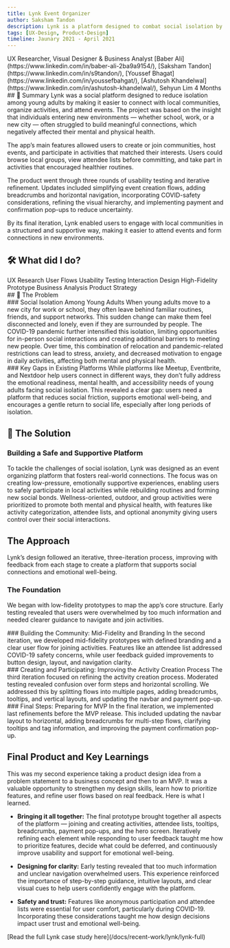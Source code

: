 ```yaml
---
title: Lynk Event Organizer
author: Saksham Tandon
description: Lynk is a platform designed to combat social isolation by connecting individuals with local activities and communities.
tags: [UX-Design, Product-Design]
timeline: Jaunary 2021 - April 2021
---
```

<CardGrid>
    <Note title ="My Roles">
        UX Researcher, Visual Designer & Business Analyst
    </Note>
    <Note title ="The Team">
        [Baber Ali](https://www.linkedin.com/in/baber-ali-2ba9a9154/), [Saksham Tandon](https://www.linkedin.com/in/s9tandon/), [Youssef Bhagat](https://www.linkedin.com/in/youssefbahgat/), [Ashutosh Khandelwal](https://www.linkedin.com/in/ashutosh-khandelwal/), Sehyun Lim
    </Note>
    <Note title ="Delivery Timeline">
        4 Months
    </Note>
</CardGrid>
<ImageViewer imageUrl="/images/lynk/lynk-hero-showcase.png" alt="Lynk - Hero" title="Hero showcase" className = "aspect-[32/9]"/>
## 📝 Summary
Lynk was a social platform designed to reduce isolation among young adults by making it easier to connect with local communities, organize activities, and attend events. The project was based on the insight that individuals entering new environments — whether school, work, or a new city — often struggled to build meaningful connections, which negatively affected their mental and physical health.

The app’s main features allowed users to create or join communities, host events, and participate in activities that matched their interests. Users could browse local groups, view attendee lists before committing, and take part in activities that encouraged healthier routines.

The product went through three rounds of usability testing and iterative refinement. Updates included simplifying event creation flows, adding breadcrumbs and horizontal navigation, incorporating COVID-safety considerations, refining the visual hierarchy, and implementing payment and confirmation pop-ups to reduce uncertainty.

By its final iteration, Lynk enabled users to engage with local communities in a structured and supportive way, making it easier to attend events and form connections in new environments.
## 🛠️ What did I do?
<div className='tag-group'>
  <Tag>UX Research</Tag>
  <Tag>User Flows</Tag>
  <Tag>Usability Testing</Tag>
  <Tag>Interaction Design</Tag>
  <Tag>High-Fidelity Prototype</Tag>
  <Tag>Business Analysis</Tag>
  <Tag>Product Strategy</Tag>
</div>
## 🧩 The Problem
<CardGrid className = "lg:!grid-cols-2 gap-16 prose-p:!mb-0 prose-headings:!mt-0">
  <div>
    ### Social Isolation Among Young Adults
      When young adults move to a new city for work or school, they often leave behind familiar routines, friends, and support networks. This sudden change can make them feel disconnected and lonely, even if they are surrounded by people. The COVID-19 pandemic further intensified this isolation, limiting opportunities for in-person social interactions and creating additional barriers to meeting new people. Over time, this combination of relocation and pandemic-related restrictions can lead to stress, anxiety, and decreased motivation to engage in daily activities, affecting both mental and physical health.
  </div>
<div>
  <CarouselView aspect = "aspect-auto h-full">
    <ImageViewer imageUrl="/images/lynk/target-audience-mood-board-1.jpg" alt ="Target Audience Mood Board" title="Mood board — 1"/>
    <ImageViewer imageUrl="/images/lynk/target-audience-mood-board-2.jpg" alt ="Target Audience Mood Board" title="Mood board — 2"/>
    <ImageViewer imageUrl="/images/lynk/target-audience-mood-board-3.jpg" alt ="Target Audience Mood Board" title="Mood board — 3"/>
  </CarouselView>
</div>
</CardGrid>
### Key Gaps in Existing Platforms
While platforms like Meetup, Eventbrite, and Nextdoor help users connect in different ways, they don’t fully address the emotional readiness, mental health, and accessibility needs of young adults facing social isolation. This revealed a clear gap: users need a platform that reduces social friction, supports emotional well-being, and encourages a gentle return to social life, especially after long periods of isolation.

## 🚀 The Solution
### Building a Safe and Supportive Platform
To tackle the challenges of social isolation, Lynk was designed as an event organizing platform that fosters real-world connections. The focus was on creating low-pressure, emotionally supportive experiences, enabling users to safely participate in local activities while rebuilding routines and forming new social bonds. Wellness-oriented, outdoor, and group activities were prioritized to promote both mental and physical health, with features like activity categorization, attendee lists, and optional anonymity giving users control over their social interactions.

## The Approach
Lynk’s design followed an iterative, three-iteration process, improving with feedback from each stage to create a platform that supports social connections and emotional well-being.

### The Foundation
We began with low-fidelity prototypes to map the app’s core structure. Early testing revealed that users were overwhelmed by too much information and needed clearer guidance to navigate and join activities.
  <CarouselView aspect = "aspect-21/9 h-full">
    <ImageViewer imageUrl="/images/lynk/wireframe-iteration-1.png" alt="Prototype for Iteration 1" title="Wireframe — desktop"/>
    <ImageViewer imageUrl="/images/lynk/wireframe-mobile-iteration-1.png" alt="Prototype for Iteration 1" title="Wireframe — mobile"/>
  </CarouselView>
<div className='py-8'>
<CardGrid className = "lg:!grid-cols-2 gap-16 prose-p:!mb-0 prose-headings:!mt-0 items-center py-8">
  <div>
### Building the Community: Mid-Fidelity and Branding
      In the second iteration, we developed mid-fidelity prototypes with defined branding and a clear user flow for joining activities. Features like an attendee list addressed COVID-19 safety concerns, while user feedback guided improvements to button design, layout, and navigation clarity.
  </div>
  <div className='flex max-h-full'>
    <VideoPlayer src="/images/lynk/joining-activity-workflow.mp4" title = "Joining Activities Preview" autoplay={true} loop={true}/>
  </div>
</CardGrid>
  <CarouselView aspect = "aspect-video h-full">
    <ImageViewer imageUrl="/images/lynk/branding.png" alt="Lynk Branding" title="Branding"/>
    <ImageViewer imageUrl="/images/lynk/mockup-iteration-2.png" alt="Lynk Midfidelity" title="Mid-fidelity mockup"/>
    <ImageViewer imageUrl="/images/lynk/attending-list.png" alt="List Attendees" title="Attendee list"/>
  </CarouselView>
</div>
<CardGrid className = "lg:!grid-cols-2 gap-16 prose-p:!mb-0 prose-headings:!mt-0 items-center py-8">
  <div>
### Creating and Participating: Improving the Activity Creation Process
      The third iteration focused on refining the activity creation process. Moderated testing revealed confusion over form steps and horizontal scrolling. We addressed this by splitting flows into multiple pages, adding breadcrumbs, tooltips, and vertical layouts, and updating the navbar and payment pop-up.
  </div>
<div className='flex max-h-full'>
<VideoPlayer src="/images/lynk/expanded-creating-activity-workflow.mp4" title = "Improved Creating Activities Preview" autoplay={true} loop={true}/>
</div>
</CardGrid>

<CardGrid className = "!grid-cols-1 gap-16 prose-p:!mb-0 prose-headings:!mt-0 items-center py-8">
  <div>
### Final Steps: Preparing for MVP
      In the final iteration, we implemented last refinements before the MVP release. This included updating the navbar layout to horizontal, adding breadcrumbs for multi-step flows, clarifying tooltips and tag information, and improving the payment confirmation pop-up.
  </div>
<div className='flex max-h-full'>
  <CarouselView aspect = "aspect-auto h-full">
    <ImageViewer className = "!aspect-square" imageUrl="/images/lynk/nav-after.png" alt="Navbar Horizontal" title="Navbar (after)"/>
    <ImageViewer imageUrl="/images/lynk/breadcrumbs-after.png" alt="breadcrumbs-after" title="Breadcrumbs (after)"/>
    <ImageViewer imageUrl="/images/lynk/pay-popup-after.png" alt="Payment Popup" title="Payment popup"/>
    <ImageViewer imageUrl="/images/lynk/tooltip-after.png" alt="Tag Tooltip" title="Tag tooltip"/>
  </CarouselView>
</div>
</CardGrid>

## Final Product and Key Learnings
This was my second experience taking a product design idea from a problem statement to a business concept and then to an MVP. It was a valuable opportunity to strengthen my design skills, learn how to prioritize features, and refine user flows based on real feedback. Here is what I learned.

- **Bringing it all together:** The final prototype brought together all aspects of the platform — joining and creating activities, attendee lists, tooltips, breadcrumbs, payment pop-ups, and the hero screen. Iteratively refining each element while responding to user feedback taught me how to prioritize features, decide what could be deferred, and continuously improve usability and support for emotional well-being.

- **Designing for clarity:** Early testing revealed that too much information and unclear navigation overwhelmed users. This experience reinforced the importance of step-by-step guidance, intuitive layouts, and clear visual cues to help users confidently engage with the platform.

- **Safety and trust:** Features like anonymous participation and attendee lists were essential for user comfort, particularly during COVID-19. Incorporating these considerations taught me how design decisions impact user trust and emotional well-being.

<ImageViewer imageUrl="/images/lynk/user-flow-final.png" alt="Final User Flow" title="Final user flow"/>
<ImageViewer imageUrl="/images/lynk/final-prototype.png" alt="Final Prototype" title="Final prototype"/>
[Read the full Lynk case study here](/docs/recent-work/lynk/lynk-full)